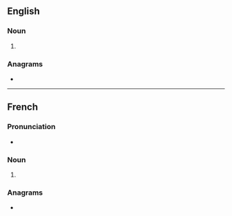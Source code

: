 {{also|voiturés}}
==English==

===Noun===
{{head|en|noun plural form}}

# {{plural of|voiture|lang=en}}

===Anagrams===
* {{anagrams|en|virtuose|vitreous}}

----

==French==

===Pronunciation===
* {{IPA|/vwa.tyʁ/|lang=fr}}

===Noun===
{{head|fr|noun plural form|g=f}}

# {{plural of|voiture|lang=fr}}

===Anagrams===
* {{l|fr|ouvrîtes}}